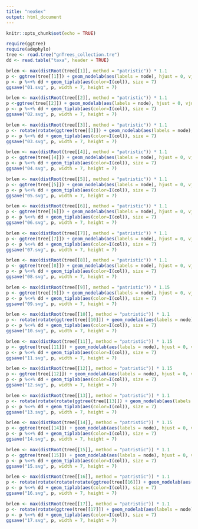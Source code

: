 ```yaml
---
title: "neoSex"
output: html_document
---
```


```r
knitr::opts_chunk$set(echo = TRUE)
```

```r
require(ggtree)
require(adephylo)
tree <- read.tree("gnTrees_collection.tre")
dd <- read.table("taxa", header = TRUE)

brlen <- max(distRoot(tree[[1]], method = "patristic")) * 1.1
p <- ggtree(tree[[1]]) + geom_nodelab(aes(labels = node), hjust = 0, vjust = 0.5, size = 5) + xlim(0,brlen) + geom_treescale()
p <- p %<+% dd + geom_tiplab(aes(color=I(col)), size = 7)
ggsave("01.svg", p, width = 7, height = 7)

brlen <- max(distRoot(tree[[2]], method = "patristic")) * 1.1
p <-ggtree(tree[[2]]) + geom_nodelab(aes(labels = node), hjust = 0, vjust = 0.5, size = 5) + xlim(0,brlen) + geom_treescale()
p <- p %<+% dd + geom_tiplab(aes(color=I(col)), size = 7)
ggsave("02.svg", p, width = 7, height = 7)

brlen <- max(distRoot(tree[[3]], method = "patristic")) * 1.1
p <- rotate(rotate(ggtree(tree[[3]]) + geom_nodelab(aes(labels = node), hjust = 0, vjust = 0.5, size = 5) + xlim(0,brlen) + geom_treescale(),15),20)
p <- p %<+% dd + geom_tiplab(aes(color=I(col)), size = 7)
ggsave("03.svg", p, width = 7, height = 7)

brlen <- max(distRoot(tree[[4]], method = "patristic")) * 1.1
p <- ggtree(tree[[4]]) + geom_nodelab(aes(labels = node), hjust = 0, vjust = 0.5, size = 5) + xlim(0,brlen) + geom_treescale()
p <- p %<+% dd + geom_tiplab(aes(color=I(col)), size = 7)
ggsave("04.svg", p, width = 7, height = 7)

brlen <- max(distRoot(tree[[5]], method = "patristic")) * 1.1
p <- ggtree(tree[[5]]) + geom_nodelab(aes(labels = node), hjust = 0, vjust = 0.5, size = 5) + xlim(0,brlen) + geom_treescale()
p <- p %<+% dd + geom_tiplab(aes(color=I(col)), size = 7)
ggsave("05.svg", p, width = 7, height = 7)

brlen <- max(distRoot(tree[[6]], method = "patristic")) * 1.1
p <- ggtree(tree[[6]]) + geom_nodelab(aes(labels = node), hjust = 0, vjust = 0.5, size = 5) + xlim(0,brlen) + geom_treescale()
p <- p %<+% dd + geom_tiplab(aes(color=I(col)), size = 7)
ggsave("06.svg", p, width = 7, height = 7)

brlen <- max(distRoot(tree[[7]], method = "patristic")) * 1.1
p <- ggtree(tree[[7]]) + geom_nodelab(aes(labels = node), hjust = 0, vjust = 0.5, size = 5) + xlim(0,brlen) + geom_treescale()
p <- p %<+% dd + geom_tiplab(aes(color=I(col)), size = 7)
ggsave("07.svg", p, width = 7, height = 7)

brlen <- max(distRoot(tree[[8]], method = "patristic")) * 1.1
p <- ggtree(tree[[8]]) + geom_nodelab(aes(labels = node), hjust = 0, vjust = 0.5, size = 5) + xlim(0,brlen) + geom_treescale()
p <- p %<+% dd + geom_tiplab(aes(color=I(col)), size = 7)
ggsave("08.svg", p, width = 7, height = 7)

brlen <- max(distRoot(tree[[9]], method = "patristic")) * 1.15
p <- ggtree(tree[[9]]) + geom_nodelab(aes(labels = node), hjust = 0, vjust = 0.5, size = 5) + xlim(0,brlen) + geom_treescale()
p <- p %<+% dd + geom_tiplab(aes(color=I(col)), size = 7)
ggsave("09.svg", p, width = 7, height = 7)

brlen <- max(distRoot(tree[[10]], method = "patristic")) * 1.1
p <- rotate(rotate(ggtree(tree[[10]]) + geom_nodelab(aes(labels = node), hjust = 0, vjust = 0.5, size = 5) + xlim(0,brlen) + geom_treescale(),18),15)
p <- p %<+% dd + geom_tiplab(aes(color=I(col)), size = 7)
ggsave("10.svg", p, width = 7, height = 7)

brlen <- max(distRoot(tree[[11]], method = "patristic")) * 1.15
p <- ggtree(tree[[11]]) + geom_nodelab(aes(labels = node), hjust = 0, vjust = 0.5, size = 5) + xlim(0,brlen) + geom_treescale()
p <- p %<+% dd + geom_tiplab(aes(color=I(col)), size = 7)
ggsave("11.svg", p, width = 7, height = 7)

brlen <- max(distRoot(tree[[12]], method = "patristic")) * 1.15
p <- ggtree(tree[[12]]) + geom_nodelab(aes(labels = node), hjust = 0, vjust = 0.5, size = 5) + xlim(0,brlen) + geom_treescale()
p <- p %<+% dd + geom_tiplab(aes(color=I(col)), size = 7)
ggsave("12.svg", p, width = 7, height = 7)

brlen <- max(distRoot(tree[[13]], method = "patristic")) * 1.1
p <- rotate(rotate(rotate(ggtree(tree[[13]]) + geom_nodelab(aes(labels = node), hjust = 0, vjust = 0.5, size = 5) + xlim(0,brlen) + geom_treescale(),13),16),18)
p <- p %<+% dd + geom_tiplab(aes(color=I(col)), size = 7)
ggsave("13.svg", p, width = 7, height = 7)

brlen <- max(distRoot(tree[[14]], method = "patristic")) * 1.15
p <- ggtree(tree[[14]]) + geom_nodelab(aes(labels = node), hjust = 0, vjust = 0.5, size = 5) + xlim(0,brlen) + geom_treescale()
p <- p %<+% dd + geom_tiplab(aes(color=I(col)), size = 7)
ggsave("14.svg", p, width = 7, height = 7)

brlen <- max(distRoot(tree[[15]], method = "patristic")) * 1.1
p <- ggtree(tree[[15]]) + geom_nodelab(aes(labels = node), hjust = 0, vjust = 0.5, size = 5) + xlim(0,brlen) + geom_treescale()
p <- p %<+% dd + geom_tiplab(aes(color=I(col)), size = 7)
ggsave("15.svg", p, width = 7, height = 7)

brlen <- max(distRoot(tree[[16]], method = "patristic")) * 1.1
p <- rotate(rotate(rotate(rotate(ggtree(tree[[16]]) + geom_nodelab(aes(labels = node), hjust = 0, vjust = 0.5, size = 5) + xlim(0,brlen) + geom_treescale(),13),14),17),19)
p <- p %<+% dd + geom_tiplab(aes(color=I(col)), size = 7)
ggsave("16.svg", p, width = 7, height = 7)

brlen <- max(distRoot(tree[[17]], method = "patristic")) * 1.1
p <- rotate(rotate(ggtree(tree[[17]]) + geom_nodelab(aes(labels = node), hjust = 0, vjust = 0.5, size = 5) + xlim(0,brlen) + geom_treescale(),14),17)
p <- p %<+% dd + geom_tiplab(aes(color=I(col)), size = 7)
ggsave("17.svg", p, width = 7, height = 7)
```
